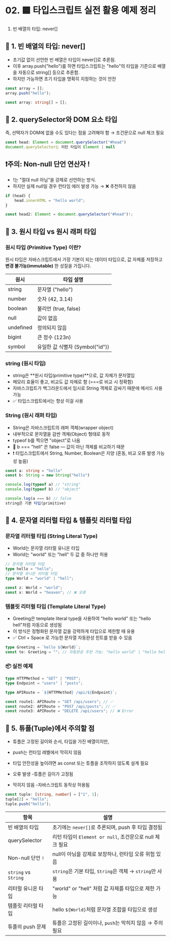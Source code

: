 # 02. 🟦 타입스크립트 실전 활용 예제 정리

1. 빈 배열의 타입: never[]

## 📌 1. 빈 배열의 타입: never[]

- 초기값 없이 선언한 빈 배열은 타입이 never[]로 추론됨.
- 이후 array.push("hello")를 하면 타입스크립트는 "hello"의 타입을 기준으로 배열을 자동으로 string[] 등으로 추론함.
- 하지만 가능하면 초기 타입을 명확히 지정하는 것이 안전

```ts
const array = [];
array.push("hello");

const array: string[] = [];
```

## 📌 2. querySelector와 DOM 요소 타입

즉, 선택자가 DOM에 없을 수도 있다는 점을 고려해야 함 → 조건문으로 null 체크 필요

```ts
const head: Element = document.querySelector("#head")
document.querySelector는 리턴 타입이 Element | null
```

## ❗주의: Non-null 단언 연산자 !

- !는 "절대 null 아님"을 강제로 선언하는 방식.
- 하지만 실제 null일 경우 런타임 에러 발생 가능 → ❌ 추천하지 않음

```ts
if (head) {
	head.innerHTML = "hello world";
}
```

```ts
const head2: Element = document.querySelector("#head")!;
```

## 📌 3. 원시 타입 vs 원시 래퍼 타입

### 원시 타입 (Primitive Type) 이란?

원시 타입은 자바스크립트에서 가장 기본이 되는 데이터 타입으로, 값 자체를 저장하고 **변경 불가능(immutable)** 한 성질을 가집니다.

| 원시      | 타입 설명                       |
| --------- | ------------------------------- |
| string    | 문자열 ("hello")                |
| number    | 숫자 (42, 3.14)                 |
| boolean   | 불리언 (true, false)            |
| null      | 값이 없음                       |
| undefined | 정의되지 않음                   |
| bigint    | 큰 정수 (123n)                  |
| symbol    | 유일한 값 식별자 (Symbol("id")) |

### string (원시 타입)

- string은 **원시 타입(primitive type)**으로, 값 자체가 문자열임
- 메모리 효율이 좋고, 비교도 값 자체로 함 (===로 비교 시 정확함)
- 자바스크립트가 백그라운드에서 임시로 String 객체로 감싸기 때문에 메서드 사용 가능
- ✅ 타입스크립트에서는 항상 이걸 사용

### String (원시 래퍼 타입)

- String은 자바스크립트의 래퍼 객체(wrapper object)
- 내부적으로 문자열을 감싼 객체(Object) 형태로 동작
- typeof b를 찍으면 "object"로 나옴
- 🚫 b === "hell" 은 false — 값이 아닌 객체를 비교하기 때문
- ❗ 타입스크립트에서 String, Number, Boolean은 지양 (혼동, 비교 오류 발생 가능성 높음)

```ts
const a: string = "hello"
const b: String = new String("hello")

console.log(typeof a) // "string"
console.log(typeof b) // "object"

console.log(a === b) // false
string은 기본 타입(primitive)
```

## 📌 4. 문자열 리터럴 타입 & 템플릿 리터럴 타입

### 문자열 리터럴 타입 (String Literal Type)

- World는 문자열 리터럴 유니온 타입
- World는 "world" 또는 "hell" 두 값 중 하나만 허용

```ts
// 문자열 리터럴 타입
type hello = "hello";
// 문자열 유니온 리터럴 타입
type World = "world" | "hell";

const z: World = "world";
const x: World = "heaven"; // ❌ 오류
```

### 템플릿 리터럴 타입 (Template Literal Type)

- Greeting은 template literal type을 사용하여 "hello world" 또는 "hello hell"처럼 자동으로 생성됨
- 이 방식은 정형화된 문자열 값을 강력하게 타입으로 제한할 때 유용
- ✅ Ctrl + Space 로 가능한 문자열 자동완성 힌트를 받을 수 있음

```ts
type Greeting = `hello ${World}`;
const te: Greeting = ""; // 자동완성 추천 가능: "hello world" | "hello hell"
```

### 📦 실전 예제

```ts
type HTTPMethod = "GET" | "POST";
type Endpoint = "users" | "posts";

type APIRoute = `${HTTPMethod} /api/${Endpoint}`;

const route1: APIRoute = "GET /api/users"; // ✅
const route2: APIRoute = "POST /api/posts"; // ✅
const route3: APIRoute = "DELETE /api/users"; // ❌ Error
```

## 📌 5. 튜플(Tuple)에서 주의할 점

- 튜플은 고정된 길이와 순서, 타입을 가진 배열이지만,
- push는 런타임 레벨에서 막히지 않음
- 타입 안전성을 높이려면 as const 또는 튜플을 조작하지 않도록 설계 필요

- 오류 발생 -튜플은 길이가 고정됨
- 막히지 않음 -자바스크립트 동작상 허용됨

```ts
const tuple: [string, number] = ["1", 1];
tuple[2] = "hello";
tuple.push("hello");
```

| 항목                 | 설명                                                     |
| -------------------- | -------------------------------------------------------- |
| 빈 배열의 타입       | 초기에는 `never[]`로 추론되며, push 후 타입 결정됨       |
| querySelector        | 리턴 타입이 `Element or null`, 조건문으로 null 체크 필요 |
| Non-null 단언 `!`    | null이 아님을 강제로 보장하나, 런타임 오류 위험 있음     |
| `string` vs `String` | `string`은 기본 타입, `String`은 객체 → `string`만 사용  |
| 리터럴 유니온 타입   | "world" or "hell" 처럼 값 자체를 타입으로 제한 가능      |
| 템플릿 리터럴 타입   | hello `${World}`처럼 문자열 조합을 타입으로 생성         |
| 튜플의 push 문제     | 튜플은 고정된 길이이나, `push`는 막히지 않음 → 주의 필요 |
